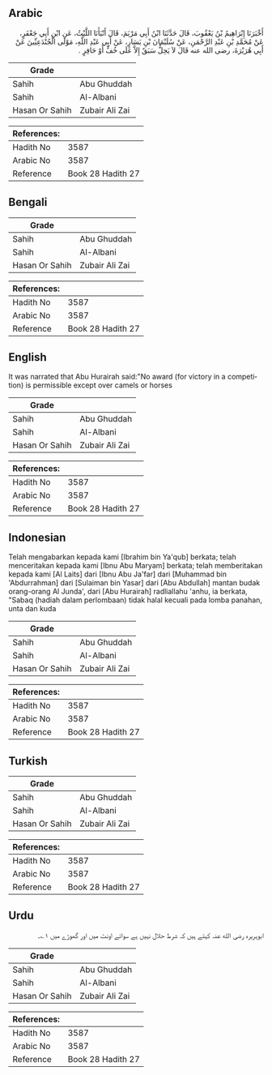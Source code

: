 ## Arabic


<div dir="rtl" lang="ar" style={{fontSize:'larger',backgroundColor:'#f8f9fa',padding:20}}>
أَخْبَرَنَا إِبْرَاهِيمُ بْنُ يَعْقُوبَ، قَالَ حَدَّثَنَا ابْنُ أَبِي مَرْيَمَ، قَالَ أَنْبَأَنَا اللَّيْثُ، عَنِ ابْنِ أَبِي جَعْفَرٍ، عَنْ مُحَمَّدِ بْنِ عَبْدِ الرَّحْمَنِ، عَنْ سُلَيْمَانَ بْنِ يَسَارٍ، عَنْ أَبِي عَبْدِ اللَّهِ، مَوْلَى الْجُنْدَعِيِّينَ عَنْ أَبِي هُرَيْرَةَ، رضى الله عنه قَالَ لاَ يَحِلُّ سَبَقٌ إِلاَّ عَلَى خُفٍّ أَوْ حَافِرٍ ‏.‏
</div>
<div style={{backgroundColor:'#f8f9fa',padding:20, marginBottom: 10}}><table> <thead> <tr> <th>Grade</th> <th></th> </tr> </thead> <tbody> <tr><td>Sahih</td><td>Abu Ghuddah</td></tr><tr><td>Sahih</td><td>Al-Albani</td></tr><tr><td>Hasan Or Sahih</td><td>Zubair Ali Zai</td></tr></tbody></table><table> <thead> <tr> <th>References:</th> <th></th> </tr> </thead> <tbody><tr><td>Hadith No</td><td>3587</td></tr><tr><td>Arabic No</td><td>3587</td></tr><tr><td>Reference</td><td>Book 28 Hadith 27</td></tr></tbody></table></div>

## Bengali


<div dir="ltr" lang="bn" style={{fontSize:'larger',backgroundColor:'#f8f9fa',padding:20}}>

</div>
<div style={{backgroundColor:'#f8f9fa',padding:20, marginBottom: 10}}><table> <thead> <tr> <th>Grade</th> <th></th> </tr> </thead> <tbody> <tr><td>Sahih</td><td>Abu Ghuddah</td></tr><tr><td>Sahih</td><td>Al-Albani</td></tr><tr><td>Hasan Or Sahih</td><td>Zubair Ali Zai</td></tr></tbody></table><table> <thead> <tr> <th>References:</th> <th></th> </tr> </thead> <tbody><tr><td>Hadith No</td><td>3587</td></tr><tr><td>Arabic No</td><td>3587</td></tr><tr><td>Reference</td><td>Book 28 Hadith 27</td></tr></tbody></table></div>

## English


<div dir="ltr" lang="en" style={{fontSize:'larger',backgroundColor:'#f8f9fa',padding:20}}>
It was narrated that Abu Hurairah said:"No award (for victory in a competition) is permissible except over camels or horses
</div>
<div style={{backgroundColor:'#f8f9fa',padding:20, marginBottom: 10}}><table> <thead> <tr> <th>Grade</th> <th></th> </tr> </thead> <tbody> <tr><td>Sahih</td><td>Abu Ghuddah</td></tr><tr><td>Sahih</td><td>Al-Albani</td></tr><tr><td>Hasan Or Sahih</td><td>Zubair Ali Zai</td></tr></tbody></table><table> <thead> <tr> <th>References:</th> <th></th> </tr> </thead> <tbody><tr><td>Hadith No</td><td>3587</td></tr><tr><td>Arabic No</td><td>3587</td></tr><tr><td>Reference</td><td>Book 28 Hadith 27</td></tr></tbody></table></div>

## Indonesian


<div dir="ltr" lang="id" style={{fontSize:'larger',backgroundColor:'#f8f9fa',padding:20}}>
Telah mengabarkan kepada kami [Ibrahim bin Ya'qub] berkata; telah menceritakan kepada kami [Ibnu Abu Maryam] berkata; telah memberitakan kepada kami [Al Laits] dari [Ibnu Abu Ja'far] dari [Muhammad bin 'Abdurrahman] dari [Sulaiman bin Yasar] dari [Abu Abdullah] mantan budak orang-orang Al Junda', dari [Abu Hurairah] radliallahu 'anhu, ia berkata, "Sabaq (hadiah dalam perlombaan) tidak halal kecuali pada lomba panahan, unta dan kuda
</div>
<div style={{backgroundColor:'#f8f9fa',padding:20, marginBottom: 10}}><table> <thead> <tr> <th>Grade</th> <th></th> </tr> </thead> <tbody> <tr><td>Sahih</td><td>Abu Ghuddah</td></tr><tr><td>Sahih</td><td>Al-Albani</td></tr><tr><td>Hasan Or Sahih</td><td>Zubair Ali Zai</td></tr></tbody></table><table> <thead> <tr> <th>References:</th> <th></th> </tr> </thead> <tbody><tr><td>Hadith No</td><td>3587</td></tr><tr><td>Arabic No</td><td>3587</td></tr><tr><td>Reference</td><td>Book 28 Hadith 27</td></tr></tbody></table></div>

## Turkish


<div dir="ltr" lang="tr" style={{fontSize:'larger',backgroundColor:'#f8f9fa',padding:20}}>

</div>
<div style={{backgroundColor:'#f8f9fa',padding:20, marginBottom: 10}}><table> <thead> <tr> <th>Grade</th> <th></th> </tr> </thead> <tbody> <tr><td>Sahih</td><td>Abu Ghuddah</td></tr><tr><td>Sahih</td><td>Al-Albani</td></tr><tr><td>Hasan Or Sahih</td><td>Zubair Ali Zai</td></tr></tbody></table><table> <thead> <tr> <th>References:</th> <th></th> </tr> </thead> <tbody><tr><td>Hadith No</td><td>3587</td></tr><tr><td>Arabic No</td><td>3587</td></tr><tr><td>Reference</td><td>Book 28 Hadith 27</td></tr></tbody></table></div>

## Urdu


<div dir="rtl" lang="ur" style={{fontSize:'larger',backgroundColor:'#f8f9fa',padding:20}}>
ابوہریرہ رضی الله عنہ کہتے ہیں کہ شرط حلال نہیں ہے سوائے اونٹ میں اور گھوڑے میں ۱؎۔
</div>
<div style={{backgroundColor:'#f8f9fa',padding:20, marginBottom: 10}}><table> <thead> <tr> <th>Grade</th> <th></th> </tr> </thead> <tbody> <tr><td>Sahih</td><td>Abu Ghuddah</td></tr><tr><td>Sahih</td><td>Al-Albani</td></tr><tr><td>Hasan Or Sahih</td><td>Zubair Ali Zai</td></tr></tbody></table><table> <thead> <tr> <th>References:</th> <th></th> </tr> </thead> <tbody><tr><td>Hadith No</td><td>3587</td></tr><tr><td>Arabic No</td><td>3587</td></tr><tr><td>Reference</td><td>Book 28 Hadith 27</td></tr></tbody></table></div>